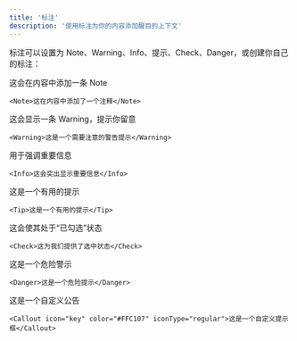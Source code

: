 ```yaml
---
title: '标注'
description: '使用标注为你的内容添加醒目的上下文'
---
```


标注可以设置为 Note、Warning、Info、提示、Check、Danger，或创建你自己的标注：

<Note>这会在内容中添加一条 Note</Note>

```mdx
<Note>这在内容中添加了一个注释</Note>
```

<Warning>这会显示一条 Warning，提示你留意</Warning>

```mdx
<Warning>这是一个需要注意的警告提示</Warning>
```

<Info>用于强调重要信息</Info>

```mdx
<Info>这会突出显示重要信息</Info>
```

<Tip>这是一个有用的提示</Tip>

```mdx
<Tip>这是一个有用的提示</Tip>
```

<Check>这会使其处于“已勾选”状态</Check>

```mdx
<Check>这为我们提供了选中状态</Check>
```

<Danger>这是一个危险警示</Danger>

```mdx
<Danger>这是一个危险提示</Danger>
```

<Callout icon="key" color="#FFC107" iconType="regular">这是一个自定义公告</Callout>

```mdx wrap
<Callout icon="key" color="#FFC107" iconType="regular">这是一个自定义提示框</Callout>
```
